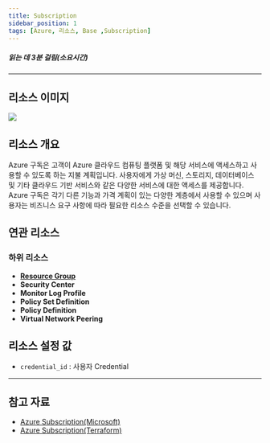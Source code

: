 ```yaml
---
title: Subscription
sidebar_position: 1
tags: [Azure, 리소스, Base ,Subscription]
---
```





##### 읽는 데 3분 걸림(소요시간)

*****

## 리소스 이미지
<img src={icon} />


## 리소스 개요
Azure 구독은 고객이 Azure 클라우드 컴퓨팅 플랫폼 및 해당 서비스에 액세스하고 사용할 수 있도록 하는 지불 계획입니다. 
사용자에게 가상 머신, 스토리지, 데이터베이스 및 기타 클라우드 기반 서비스와 같은 다양한 서비스에 대한 액세스를 제공합니다. 
Azure 구독은 각기 다른 기능과 가격 계획이 있는 다양한 계층에서 사용할 수 있으며 사용자는 비즈니스 요구 사항에 따라 필요한 리소스 수준을 선택할 수 있습니다.


## 연관 리소스
### 하위 리소스
- [**Resource Group**](https://docs.cstudio.app/docs/resource/azure/Base/ResourceGroup)
- **Security Center**
- **Monitor Log Profile**
- **Policy Set Definition**
- **Policy Definition**
- **Virtual Network Peering**






## 리소스 설정 값
- ```credential_id``` : 사용자 Credential




*****
## 참고 자료
- [Azure Subscription(Microsoft)](https://learn.microsoft.com/ko-kr/azure/cost-management-billing/manage/create-subscription)
- [Azure Subscription(Terraform)](https://registry.terraform.io/providers/hashicorp/azurerm/latest/docs/resources/subscription)